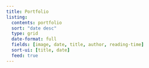 ```yaml
---
title: Portfolio
listing: 
  contents: portfolio
  sort: "date desc"
  type: grid
  date-format: full
  fields: [image, date, title, author, reading-time]
  sort-ui: [title, date]
  feed: true
---  
```


